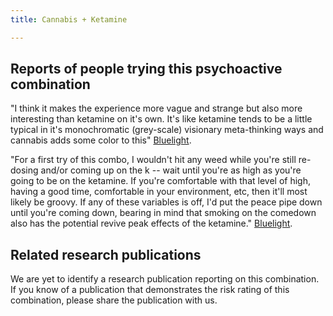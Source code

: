 ---
title: Cannabis + Ketamine

---

## Reports of people trying this psychoactive combination

"I think it makes the experience more vague and strange but also more interesting than ketamine on it's own. It's like ketamine tends to be a little typical in it's monochromatic (grey-scale) visionary meta-thinking ways and cannabis adds some color to this" [Bluelight](https://bluelight.org/xf/threads/combo-subthread-ketamine-cannabis.630498/).

"For a first try of this combo, I wouldn't hit any weed while you're still re-dosing and/or coming up on the k -- wait until you're as high as you're going to be on the ketamine. If you're comfortable with that level of high, having a good time, comfortable in your environment, etc, then it'll most likely be groovy. If any of these variables is off, I'd put the peace pipe down until you're coming down, bearing in mind that smoking on the comedown also has the potential revive peak effects of the ketamine." [Bluelight](https://bluelight.org/xf/threads/combo-subthread-ketamine-cannabis.630498/).

## Related research publications

We are yet to identify a research publication reporting on this combination. If you know of a publication that demonstrates the risk rating of this combination, please share the publication with us.



